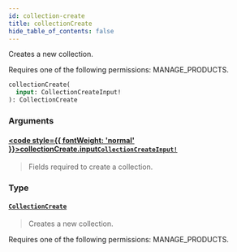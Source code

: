 ```yaml
---
id: collection-create
title: collectionCreate
hide_table_of_contents: false
---
```








Creates a new collection. 

Requires one of the following permissions: MANAGE_PRODUCTS.

```graphql
collectionCreate(
  input: CollectionCreateInput!
): CollectionCreate
```


### Arguments

#### [<code style={{ fontWeight: 'normal' }}>collectionCreate.<b>input</b></code>](#)<Bullet />[`CollectionCreateInput!`](../../../developer/api-reference/inputs/collection-create-input) <Badge class="secondary" text="non-null"/> <Badge class="secondary" text="input"/>
> Fields required to create a collection.
> 

### Type

#### [`CollectionCreate`](../../../developer/api-reference/objects/collection-create) <Badge class="secondary" text="object"/>
> Creates a new collection. 

Requires one of the following permissions: MANAGE_PRODUCTS.
> 





